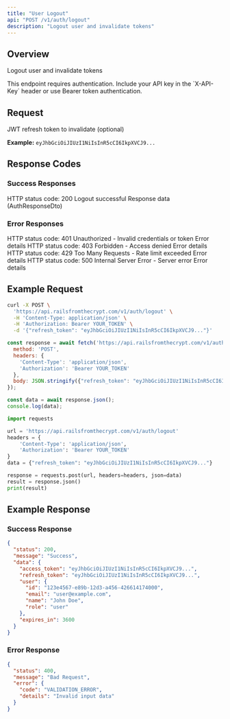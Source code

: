 ```yaml
---
title: "User Logout"
api: "POST /v1/auth/logout"
description: "Logout user and invalidate tokens"
---
```


## Overview

Logout user and invalidate tokens

<Note>
This endpoint requires authentication. Include your API key in the `X-API-Key` header or use Bearer token authentication.
</Note>

## Request

<ParamField body="refresh_token" type="string" >
  JWT refresh token to invalidate (optional)
  
  **Example:** `eyJhbGciOiJIUzI1NiIsInR5cCI6IkpXVCJ9...`
</ParamField>

## Response Codes

### Success Responses

<ResponseField name="status" type="number">
  HTTP status code: 200
</ResponseField>

<ResponseField name="message" type="string">
  Logout successful
</ResponseField>

<ResponseField name="data" type="object">
  Response data (AuthResponseDto)
</ResponseField>

### Error Responses

<ResponseField name="status" type="number">
  HTTP status code: 401
</ResponseField>

<ResponseField name="message" type="string">
  Unauthorized - Invalid credentials or token
</ResponseField>

<ResponseField name="error" type="object">
  Error details
</ResponseField>

<ResponseField name="status" type="number">
  HTTP status code: 403
</ResponseField>

<ResponseField name="message" type="string">
  Forbidden - Access denied
</ResponseField>

<ResponseField name="error" type="object">
  Error details
</ResponseField>

<ResponseField name="status" type="number">
  HTTP status code: 429
</ResponseField>

<ResponseField name="message" type="string">
  Too Many Requests - Rate limit exceeded
</ResponseField>

<ResponseField name="error" type="object">
  Error details
</ResponseField>

<ResponseField name="status" type="number">
  HTTP status code: 500
</ResponseField>

<ResponseField name="message" type="string">
  Internal Server Error - Server error
</ResponseField>

<ResponseField name="error" type="object">
  Error details
</ResponseField>

## Example Request

<CodeGroup>

```bash cURL
curl -X POST \
  'https://api.railsfromthecrypt.com/v1/auth/logout' \
  -H 'Content-Type: application/json' \
  -H 'Authorization: Bearer YOUR_TOKEN' \
  -d '{"refresh_token": "eyJhbGciOiJIUzI1NiIsInR5cCI6IkpXVCJ9..."}'
```

```javascript JavaScript
const response = await fetch('https://api.railsfromthecrypt.com/v1/auth/logout', {
  method: 'POST',
  headers: {
    'Content-Type': 'application/json',
    'Authorization': 'Bearer YOUR_TOKEN'
  },
  body: JSON.stringify({"refresh_token": "eyJhbGciOiJIUzI1NiIsInR5cCI6IkpXVCJ9..."})
});

const data = await response.json();
console.log(data);
```

```python Python
import requests

url = 'https://api.railsfromthecrypt.com/v1/auth/logout'
headers = {
    'Content-Type': 'application/json',
    'Authorization': 'Bearer YOUR_TOKEN'
}
data = {"refresh_token": "eyJhbGciOiJIUzI1NiIsInR5cCI6IkpXVCJ9..."}

response = requests.post(url, headers=headers, json=data)
result = response.json()
print(result)
```

</CodeGroup>

## Example Response

### Success Response

```json
{
  "status": 200,
  "message": "Success",
  "data": {
    "access_token": "eyJhbGciOiJIUzI1NiIsInR5cCI6IkpXVCJ9...",
    "refresh_token": "eyJhbGciOiJIUzI1NiIsInR5cCI6IkpXVCJ9...",
    "user": {
      "id": "123e4567-e89b-12d3-a456-426614174000",
      "email": "user@example.com",
      "name": "John Doe",
      "role": "user"
    },
    "expires_in": 3600
  }
}
```

### Error Response

```json
{
  "status": 400,
  "message": "Bad Request",
  "error": {
    "code": "VALIDATION_ERROR",
    "details": "Invalid input data"
  }
}
```